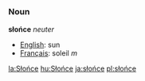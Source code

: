 =={{pl}}==
===Noun===
'''słońce''' ''neuter''
*[[English]]: sun
*[[Français]]: soleil ''m''
[[la:Słońce]]
[[hu:Słońce]]
[[ja:słońce]]
[[pl:słońce]]